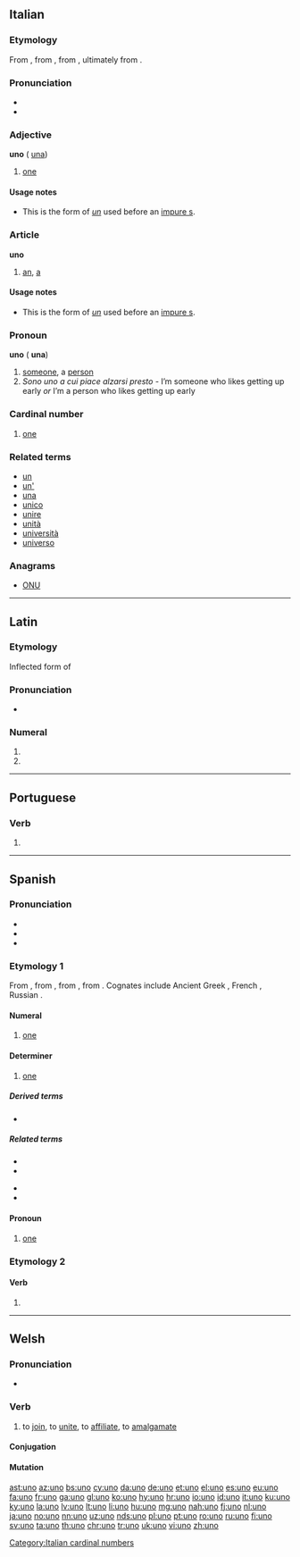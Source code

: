 {{also|ünő|Uno}}
==Italian==

===Etymology===
From {{etyl|la|it}} {{term|ūnus|lang=la}}, from {{etyl|itc-ola|it}} {{term|oinos|lang=la}}, from {{etyl|itc-pro|it}} {{m|itc-pro|*oinos}}, ultimately from {{etyl|ine-pro|it}} {{m|ine-pro|*óynos}}.

===Pronunciation===
* {{IPA|[ˈuno]|lang=it}}
* {{audio|it-uno.ogg|Audio (IT)|lang=it}}

===Adjective===
'''uno''' {{g|m}} ({{g|f}} [[una#Italian|una]])

# [[one]]

====Usage notes====
* This is the form of ''[[un#Italian|un]]'' used before an [[impure s]].

===Article===
'''uno''' {{g|m}}

# [[an]], [[a]]

====Usage notes====
* This is the form of ''[[un#Italian|un]]'' used before an [[impure s]].

===Pronoun===
'''uno''' {{g|m}} ({{g|f}} '''una''')

# [[someone]], a [[person]]
# ''Sono uno a cui piace alzarsi presto'' - I’m someone who likes getting up early ''or'' I’m a person who likes getting up early

===Cardinal number===
{{cardinalbox|it|0|1|2|zero|due|ord=primo|mult=singolo}}
{{head|it}}

# [[one]]

===Related terms===
* [[un]]
* [[un']]
* [[una]]
* [[unico]]
* [[unire]]
* [[unità]]
* [[università]]
* [[universo]]

===Anagrams===
* [[ONU#Italian|ONU]]

[[Category:Italian cardinal numbers]]

----

==Latin==

===Etymology===
Inflected form of {{term|ūnus||one|lang=la}}

===Pronunciation===
* {{a|Classical}} {{IPA|/ˈuː.noː/|lang=la}}

===Numeral===
{{la-num-form|ūnō}}

# {{inflection of|ūnus||abl|m|s|lang=la}}
# {{inflection of|ūnus||abl|n|s|lang=la}}

----

==Portuguese==

===Verb===
{{pt-verb-form|unir}}

# {{pt-verb form of|unir|ir|indicative|present|singular|first}}

----

==Spanish==
{{cardinalbox|es|0|1|2|cero|dos|ord=primero|mult=simple}}

===Pronunciation===
* {{IPA|/ˈu.no/|lang=es}}
* {{audio|es-us-uno.ogg|Audio (US)|lang=es}}
* {{homophones|lang=es|huno}}

===Etymology 1===
From {{etyl|la|es}} {{term|ūnus||one|lang=la}}, from {{etyl|itc-ola|es}} {{term|oinos|lang=la}}, from {{etyl|itc-pro|es}} {{m|itc-pro|*oinos}}, from {{etyl|ine-pro|es}} {{m|ine-pro|*óynos||one, single}}. Cognates include Ancient Greek {{term|sc=polytonic|οἶος|tr=oios|lang=grc}}, French {{term|un|lang=fr}}, Russian {{term|один|sc=Cyrl|tr=odin|lang=ru}}.

====Numeral====
{{head|es|numeral}}

# {{context|cardinal|lang=es}} [[one]]

====Determiner====
{{head|es|determiner}}

# [[one]]

=====Derived terms=====
* {{l|es|un}}

=====Related terms=====
{{top2}}
* {{l|es|único}}
* {{l|es|unidad}}
{{mid2}}
* {{l|es|unión}}
* {{l|es|unir}}
{{bottom}}

====Pronoun====
{{head|es|pronoun|pl|unos}}

# [[one]]

===Etymology 2===

====Verb====
{{es-verb-form|unir}}

# {{es-verb form of|person=first-person|number=singular|tense=present|mood=indicative|ending=ir|unir}}

----

==Welsh==

===Pronunciation===
* {{IPA|/ˈɨ̞nɔ/|lang=cy}}

===Verb===
{{cy-verb|uno|un}}

# to [[join]], to [[unite]], to [[affiliate]], to [[amalgamate]]

====Conjugation====
{{cy-conj-cons|un|3=una|imp=una|nolong=both}}
{{cy-conj-colloquial|un}}

====Mutation====
{{cy-mut-u|n}}

[[ast:uno]]
[[az:uno]]
[[bs:uno]]
[[cy:uno]]
[[da:uno]]
[[de:uno]]
[[et:uno]]
[[el:uno]]
[[es:uno]]
[[eu:uno]]
[[fa:uno]]
[[fr:uno]]
[[ga:uno]]
[[gl:uno]]
[[ko:uno]]
[[hy:uno]]
[[hr:uno]]
[[io:uno]]
[[id:uno]]
[[it:uno]]
[[ku:uno]]
[[ky:uno]]
[[la:uno]]
[[lv:uno]]
[[lt:uno]]
[[li:uno]]
[[hu:uno]]
[[mg:uno]]
[[nah:uno]]
[[fj:uno]]
[[nl:uno]]
[[ja:uno]]
[[no:uno]]
[[nn:uno]]
[[uz:uno]]
[[nds:uno]]
[[pl:uno]]
[[pt:uno]]
[[ro:uno]]
[[ru:uno]]
[[fi:uno]]
[[sv:uno]]
[[ta:uno]]
[[th:uno]]
[[chr:uno]]
[[tr:uno]]
[[uk:uno]]
[[vi:uno]]
[[zh:uno]]